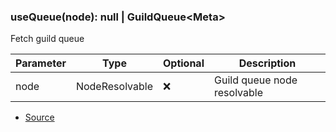 ### useQueue(node): null \| GuildQueue\<Meta>
Fetch guild queue



| Parameter | Type | Optional | Description |
| ----------- | ----------- | ----------- | ----------- |
| node | NodeResolvable | ❌ | Guild queue node resolvable |


- [Source](https://github.com/Androz2091/discord-player/blob/72b264e/packages/discord-player/src/hooks/useQueue.ts#L8)